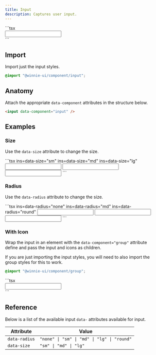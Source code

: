 ```yaml
---
title: Input
description: Captures user input. 
---
```




<Demo>
  <InputHero />
  <Fragment slot="footer">
    ```tsx
    <div data-component="group">
      <i class="search" data-component="icon"></i>
      <input data-component="input" />
    </div>
    ```
  </Fragment>
</Demo>

## Import

Import just the input styles.

```css
@import "@winnie-ui/component/input";
```

## Anatomy

Attach the appropriate `data-component` attributes in the structure below.

```html
<input data-component="input" />
```

## Examples

### Size

Use the `data-size` attribute to change the size.

<Demo>
  <InputSize />
  <Fragment slot="footer">
    ```tsx ins=data-size="sm" ins=data-size="md" ins=data-size="lg"
    <input data-component="input" data-size="sm" />
    <input data-component="input" data-size="md" />
    <input data-component="input" data-size="lg" />
    ```
  </Fragment>
</Demo>

### Radius 

Use the `data-radius` attribute to change the size.

<Demo>
  <InputRadius />
  <Fragment slot="footer">
    ```tsx ins=data-radius="none" ins=data-radius="md" ins=data-radius="round"
    <input data-component="input" data-radius="none" />
    <input data-component="input" data-radius="md" />
    <input data-component="input" data-radius="round" />
    ```
  </Fragment>
</Demo>

### With Icon

Wrap the input in an element with the `data-component="group"` attribute define and pass the input and icons as children.

<Aside type="info">
  If you are just importing the input styles, you will need to also import the group styles for this to work.

  ```css
  @import "@winnie-ui/component/group";
  ```
</Aside>

<Demo>
  <InputIcon />
  <Fragment slot="footer">
    ```tsx
    <div data-component="group">
      <input data-component="input" data-radius="none" />
      <i class="chevron-up-down" data-component="icon"></i>
    </div>
    ```
  </Fragment>
</Demo>

## Reference

Below is a list of the available input `data-` attributes available for input.

| Attribute           | Value                                       |
| ------------------- | --------------------------------------------|
| `data-radius`       | `"none" \| "sm" \| "md" \| "lg" \| "round"` |
| `data-size`         | `"sm" \| "md" \| "lg"`                      |

